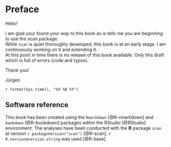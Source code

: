 
# Preface {-}

Hello!

I am glad your found your way to this book as is tells me you are beginning to use the scan package.  
While `scan` is quiet thoroughly developed, this book is at an early stage. I am continuously working on it and extending it.  
At this point in time there is no release of this book available. Only this draft which is full of errors (code and typos).  

Thank you!
  
  Jürgen  

`r format(Sys.time(), "%d %B %Y")`

## Software reference  {-}

This book has been created using the `Rmarkdown` [@R-rmarkdown] and `bookdown` [@R-bookdown] packages within the RStudio [@RStudio] environment. The analyses have been conducted with the **R** package `scan` at version `r packageVersion("scan")` [@R-scan]. `r R.version$version.string` was used [@R-base].



